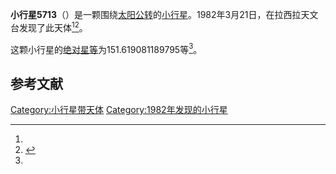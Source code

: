 {{Infobox planet
| bgcolour = #FFFFC0
| name = 5713
| symbol = 
| image = 
| caption = 
| discovery = yes
| discovery_ref = 
| discoverer = {{link-en|亨利·德波鸿诺|Henri Debehogne}}
| discovery_site = [[拉西拉天文台|拉西拉天文台]] 
| discovered = 1982年3月21日
| designations = yes
| mp_name = 
| named_after = 
| alt_names = 1982 FF3/ 1987 WV3 / 1990 RW1
| mp_category = [[主带小行星|主带小行星]]
| orbit_ref = <ref name="a">[http://ssd.jpl.nasa.gov/sbdb.cgi?sstr=5713 5713] {{Wayback|url=http://ssd.jpl.nasa.gov/sbdb.cgi?sstr=5713 |date=20110609200419 }}，小行星數據庫瀏覽器（JPL Small-Body Database Browser）－[[美国国家航空航天局|美国国家航空航天局]]喷气推进实验室</ref>
| epoch = 2456400.5 (2013年4月18日更新)
| aphelion = {{convert|2.480192632202308|AU|km|3|abbr=on|lk=out}}
| perihelion = {{convert|1.948928540755726|AU|km|3|abbr=on}}
| semimajor = {{convert|2.214560586479017|AU|km|3|abbr=on}}
| eccentricity = 0.11994797
| period = 1203.731918 [[日|日]]<br />3.3[[儒略年|儒略年]]
| avg_speed = 
| inclination = 1.643639696322301
| asc_node = 276.5173811132379
| mean_anomaly = 
| arg_peri = 151.619081189795
| satellites = 
| physical_characteristics = yes
| dimensions = 
| mass = 
| density = 
| surface_grav = 
| escape_velocity = 
| sidereal_day = 
| axial_tilt = 
| pole_ecliptic_lat = 
| pole_ecliptic_lon = 
| albedo = 
| temperatures= 
| temp_name1 = 
| mean_temp_1 = 
| max_temp_1 = 
| temp_name2 = 
| max_temp_2 = 
| spectral_type = 
| abs_magnitude = 151.619081189795
}}

'''小行星5713'''（{{lang-en|5713}}）是一颗围绕[[太阳|太阳]][[公转|公转]]的[[小行星|小行星]]。1982年3月21日，{{link-en|亨利·德波鸿诺|Henri Debehogne}}在拉西拉天文台发现了此天体<ref name="a" /><ref>{{cite news|title=小行星列表|url=http://cfa-www.harvard.edu/iau/lists/NumberedMPs.txt|accessdate=2013-07-08|newspaper=哈佛大学|archive-date=2008-05-17|archive-url=https://web.archive.org/web/20080517010638/http://cfa-www.harvard.edu/iau/lists/NumberedMPs.txt|dead-url=no}}</ref>。

这颗小行星的[[绝对星等|绝对星等]]为151.619081189795等<ref name="a" />。

==参考文献==
{{reflist}}
{{Minor Planet Number|[[小行星5712|小行星5712]]|[[小行星5714|小行星5714]]}}

{{小天体}}

[[Category:小行星带天体|Category:小行星带天体]]
[[Category:1982年发现的小行星|Category:1982年发现的小行星]]

{{asteroid-stub}}